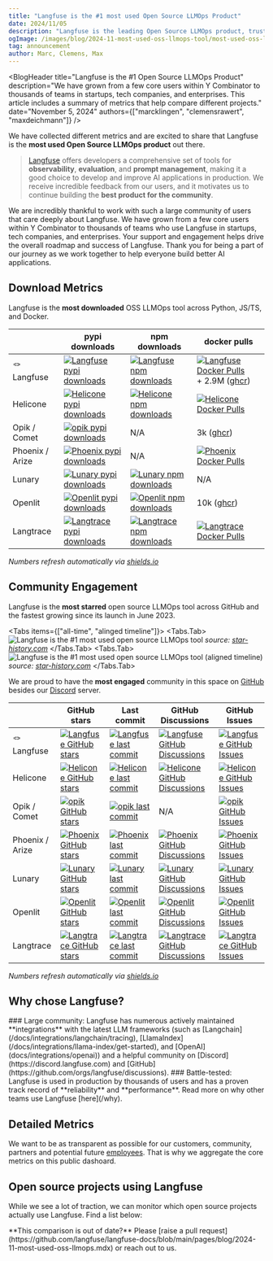 ```yaml
---
title: "Langfuse is the #1 most used Open Source LLMOps Product"
date: 2024/11/05
description: "Langfuse is the leading Open Source LLMOps product, trusted by thousands of teams for its robust tracing and evaluation, seamless integrations, and extensive community."
ogImage: /images/blog/2024-11-most-used-oss-llmops-tool/most-used-oss-llmops-solution.png
tag: announcement
author: Marc, Clemens, Max
---
```



<BlogHeader
  title="Langfuse is the #1 Open Source LLMOps Product"
  description="We have grown from a few core users within Y Combinator to thousands of teams in startups, tech companies, and enterprises. This article includes a summary of metrics that help compare different projects."
  date="November 5, 2024"
  authors={["marcklingen", "clemensrawert", "maxdeichmann"]}
/>

We have collected different metrics and are excited to share that Langfuse is the **most used Open Source LLMOps product** out there.

> [Langfuse](/) offers developers a comprehensive set of tools for **observability**, **evaluation**, and **prompt management**, making it a good choice to develop and improve AI applications in production. We receive incredible feedback from our users, and it motivates us to continue building the **best product for the community**.

We are incredibly thankful to work with such a large community of users that care deeply about Langfuse. We have grown from a few core users within Y Combinator to thousands of teams who use Langfuse in startups, tech companies, and enterprises. Your support and engagement helps drive the overall roadmap and success of Langfuse. Thank you for being a part of our journey as we work together to help everyone build better AI applications.

## Download Metrics

Langfuse is the **most downloaded** OSS LLMOps tool across Python, JS/TS, and Docker.

|                 | pypi downloads                                                                                                                                                                              | npm downloads                                                                                                                                                                                                | docker pulls                                                                                                                                                                                                                                                            |
| --------------- | ------------------------------------------------------------------------------------------------------------------------------------------------------------------------------------------- | ------------------------------------------------------------------------------------------------------------------------------------------------------------------------------------------------------------ | ----------------------------------------------------------------------------------------------------------------------------------------------------------------------------------------------------------------------------------------------------------------------- |
| 🪢 Langfuse     | [![Langfuse pypi downloads](https://img.shields.io/pypi/dm/langfuse?style=for-the-badge&label=%20&labelColor=black&color=orange)](https://pypi.org/project/langfuse)                        | [![Langfuse npm downloads](https://img.shields.io/npm/dm/langfuse?style=for-the-badge&label=%20&labelColor=black&color=orange)](https://www.npmjs.com/package/langfuse)                                      | [![Langfuse Docker Pulls](https://img.shields.io/docker/pulls/langfuse/langfuse?style=for-the-badge&label=%20&labelColor=black&color=orange)](https://hub.docker.com/r/langfuse/langfuse) + 2.9M ([ghcr](https://github.com/langfuse/langfuse/pkgs/container/langfuse)) |
| Helicone        | [![Helicone pypi downloads](https://img.shields.io/pypi/dm/helicone?style=for-the-badge&label=%20&labelColor=black&color=grey)](https://pypi.org/project/helicone)                          | [![Helicone npm downloads](https://img.shields.io/npm/dm/helicone?style=for-the-badge&label=%20&labelColor=black&color=grey)](https://www.npmjs.com/package/helicone)                                        | [![Helicone Docker Pulls](https://img.shields.io/docker/pulls/helicone/worker?style=for-the-badge&label=%20&labelColor=black&color=grey)](https://hub.docker.com/r/helicone/worker)                                                                                     |
| Opik / Comet    | [![opik pypi downloads](https://img.shields.io/pypi/dm/opik?style=for-the-badge&label=%20&labelColor=black&color=grey)](https://pypi.org/project/opik)                                      | N/A                                                                                                                                                                                                          | 3k ([ghcr](https://github.com/comet-ml/opik/pkgs/container/opik%2Fopik-backend))                                                                                                                                                                                        |
| Phoenix / Arize | [![Phoenix pypi downloads](https://img.shields.io/pypi/dm/arize-phoenix?style=for-the-badge&label=%20&labelColor=black&color=grey)](https://pypi.org/project/phoenix)                       | N/A                                                                                                                                                                                                          | [![Phoenix Docker Pulls](https://img.shields.io/docker/pulls/arizephoenix/phoenix?style=for-the-badge&label=%20&labelColor=black&color=grey)](https://hub.docker.com/r/arizephoenix/phoenix)                                                                            |
| Lunary          | [![Lunary pypi downloads](https://img.shields.io/pypi/dm/lunary?style=for-the-badge&label=%20&labelColor=black&color=grey)](https://pypi.org/project/lunary)                                | [![Lunary npm downloads](https://img.shields.io/npm/dm/lunary?style=for-the-badge&label=%20&labelColor=black&color=grey)](https://www.npmjs.com/package/lunary)                                              | N/A                                                                                                                                                                                                                                                                     |
| Openlit         | [![Openlit pypi downloads](https://img.shields.io/pypi/dm/openlit?style=for-the-badge&label=%20&labelColor=black&color=grey)](https://pypi.org/project/openlit)                             | [![Openlit npm downloads](https://img.shields.io/npm/dm/openlit?style=for-the-badge&label=%20&labelColor=black&color=grey)](https://www.npmjs.com/package/openlit)                                           | 10k ([ghcr](https://ghcr.io/openlit/openlit))                                                                                                                                                                                                                           |
| Langtrace       | [![Langtrace pypi downloads](https://img.shields.io/pypi/dm/langtrace-python-sdk?style=for-the-badge&label=%20&labelColor=black&color=grey)](https://pypi.org/project/langtrace-python-sdk) | [![Langtrace npm downloads](https://img.shields.io/npm/dm/%40langtrase%2Ftypescript-sdk?style=for-the-badge&label=%20&labelColor=black&color=grey)](https://www.npmjs.com/package/@langtrase/typescript-sdk) | [![Langtrace Docker Pulls](https://img.shields.io/docker/pulls/scale3labs/langtrace-client?style=for-the-badge&label=%20&labelColor=black&color=grey)](https://hub.docker.com/r/scale3labs/langtrace-client)                                                            |

_Numbers refresh automatically via [shields.io](https://shields.io)_

## Community Engagement

Langfuse is the **most starred** open source LLMOps tool across GitHub and the fastest growing since its launch in June 2023.


<Tabs items={["all-time", "alinged timeline"]}>
  <Tabs.Tab>
    <Frame fullWidth border>
      ![Langfuse is the #1 most used open source LLMOps
      tool](/images/blog/2024-11-most-used-oss-llmops-tool/starhistory-oss-llmops-most-used.png)
    </Frame>
    _source: [star-history.com](https://star-history.com/#langfuse/langfuse&helicone/helicone&comet-ml/opik&arize-ai/phoenix&lunary-ai/lunary&openlit/openlit&Scale3-Labs/langtrace&Date)_
  </Tabs.Tab>
  <Tabs.Tab>
    <Frame fullWidth border>
      ![Langfuse is the #1 most used open source LLMOps tool (aligned
      timeline)](/images/blog/2024-11-most-used-oss-llmops-tool/star-history-aligned-timeline.png)
    </Frame>
    _source: [star-history.com](https://star-history.com/#langfuse/langfuse&helicone/helicone&comet-ml/opik&arize-ai/phoenix&lunary-ai/lunary&openlit/openlit&Scale3-Labs/langtrace&Date)_
  </Tabs.Tab>
</Tabs>

We are proud to have the **most engaged** community in this space on [GitHub](https://github.com/langfuse/langfuse) besides our [Discord](https://discord.langfuse.com) server.

|                 | GitHub stars                                                                                                                                                                               | Last commit                                                                                                                                                                                     | GitHub Discussions                                                                                                                                                                                                 | GitHub Issues                                                                                                                                                                                                                              |
| --------------- | ------------------------------------------------------------------------------------------------------------------------------------------------------------------------------------------ | ----------------------------------------------------------------------------------------------------------------------------------------------------------------------------------------------- | ------------------------------------------------------------------------------------------------------------------------------------------------------------------------------------------------------------------ | ------------------------------------------------------------------------------------------------------------------------------------------------------------------------------------------------------------------------------------------ |
| 🪢 Langfuse     | [![Langfuse GitHub stars](https://img.shields.io/github/stars/langfuse/langfuse?style=for-the-badge&label=%20&labelColor=black&color=orange)](https://github.com/langfuse/langfuse)        | [![Langfuse last commit](https://img.shields.io/github/last-commit/langfuse/langfuse?style=for-the-badge&label=%20&labelColor=black&color=orange)](https://github.com/langfuse/langfuse)        | [![Langfuse GitHub Discussions](https://img.shields.io/github/discussions/langfuse/langfuse?style=for-the-badge&label=%20&labelColor=black&color=orange)](https://github.com/orgs/langfuse/discussions)            | [![Langfuse GitHub Issues](https://img.shields.io/github/issues-pr-closed-raw/langfuse/langfuse?style=for-the-badge&label=%20&labelColor=black&color=orange)](https://github.com/langfuse/langfuse/issues?q=is%3Aissue+is%3Aclosed)        |
| Helicone        | [![Helicone GitHub stars](https://img.shields.io/github/stars/helicone/helicone?style=for-the-badge&label=%20&labelColor=black&color=grey)](https://github.com/helicone/helicone)          | [![Helicone last commit](https://img.shields.io/github/last-commit/helicone/helicone?style=for-the-badge&label=%20&labelColor=black&color=grey)](https://github.com/helicone/helicone)          | [![Helicone GitHub Discussions](https://img.shields.io/github/discussions/helicone/helicone?style=for-the-badge&label=%20&labelColor=black&color=grey)](https://github.com/Helicone/helicone/discussions)          | [![Helicone GitHub Issues](https://img.shields.io/github/issues-pr-closed-raw/helicone/helicone?style=for-the-badge&label=%20&labelColor=black&color=grey)](https://github.com/helicone/helicone/issues?q=is%3Aissue+is%3Aclosed)          |
| Opik / Comet    | [![opik GitHub stars](https://img.shields.io/github/stars/comet-ml/opik?style=for-the-badge&label=%20&labelColor=black&color=grey)](https://github.com/comet-ml/opik)                      | [![opik last commit](https://img.shields.io/github/last-commit/comet-ml/opik?style=for-the-badge&label=%20&labelColor=black&color=grey)](https://github.com/comet-ml/opik)                      | N/A                                                                                                                                                                                                                | [![opik GitHub Issues](https://img.shields.io/github/issues-pr-closed-raw/comet-ml/opik?style=for-the-badge&label=%20&labelColor=black&color=grey)](https://github.com/comet-ml/opik/issues?q=is%3Aissue+is%3Aclosed)                      |
| Phoenix / Arize | [![Phoenix GitHub stars](https://img.shields.io/github/stars/arize-ai/phoenix?style=for-the-badge&label=%20&labelColor=black&color=grey)](https://github.com/arize-ai/phoenix)             | [![Phoenix last commit](https://img.shields.io/github/last-commit/arize-ai/phoenix?style=for-the-badge&label=%20&labelColor=black&color=grey)](https://github.com/arize-ai/phoenix)             | [![Phoenix GitHub Discussions](https://img.shields.io/github/discussions/arize-ai/phoenix?style=for-the-badge&label=%20&labelColor=black&color=grey)](https://github.com/Arize-ai/phoenix/discussions)             | [![Phoenix GitHub Issues](https://img.shields.io/github/issues-pr-closed-raw/arize-ai/phoenix?style=for-the-badge&label=%20&labelColor=black&color=grey)](https://github.com/arize-ai/phoenix/issues?q=is%3Aissue+is%3Aclosed)             |
| Lunary          | [![Lunary GitHub stars](https://img.shields.io/github/stars/lunary-ai/lunary?style=for-the-badge&label=%20&labelColor=black&color=grey)](https://github.com/lunary-ai/lunary)              | [![Lunary last commit](https://img.shields.io/github/last-commit/lunary-ai/lunary?style=for-the-badge&label=%20&labelColor=black&color=grey)](https://github.com/lunary-ai/lunary)              | [![Lunary GitHub Discussions](https://img.shields.io/github/discussions/lunary-ai/lunary?style=for-the-badge&label=%20&labelColor=black&color=grey)](https://github.com/orgs/lunary-ai/discussions)                | [![Lunary GitHub Issues](https://img.shields.io/github/issues-pr-closed-raw/lunary-ai/lunary?style=for-the-badge&label=%20&labelColor=black&color=grey)](https://github.com/lunary-ai/lunary/issues?q=is%3Aissue+is%3Aclosed)              |
| Openlit         | [![Openlit GitHub stars](https://img.shields.io/github/stars/openlit/openlit?style=for-the-badge&label=%20&labelColor=black&color=grey)](https://github.com/openlit/openlit)               | [![Openlit last commit](https://img.shields.io/github/last-commit/openlit/openlit?style=for-the-badge&label=%20&labelColor=black&color=grey)](https://github.com/openlit/openlit)               | [![Openlit GitHub Discussions](https://img.shields.io/github/discussions/openlit/openlit?style=for-the-badge&label=%20&labelColor=black&color=grey)](https://github.com/orgs/openlit/discussions)                  | [![Openlit GitHub Issues](https://img.shields.io/github/issues-pr-closed-raw/openlit/openlit?style=for-the-badge&label=%20&labelColor=black&color=grey)](https://github.com/openlit/openlit/issues?q=is%3Aissue+is%3Aclosed)               |
| Langtrace       | [![Langtrace GitHub stars](https://img.shields.io/github/stars/Scale3-Labs/langtrace?style=for-the-badge&label=%20&labelColor=black&color=grey)](https://github.com/Scale3-Labs/langtrace) | [![Langtrace last commit](https://img.shields.io/github/last-commit/Scale3-Labs/langtrace?style=for-the-badge&label=%20&labelColor=black&color=grey)](https://github.com/Scale3-Labs/langtrace) | [![Langtrace GitHub Discussions](https://img.shields.io/github/discussions/Scale3-Labs/langtrace?style=for-the-badge&label=%20&labelColor=black&color=grey)](https://github.com/Scale3-Labs/langtrace/discussions) | [![Langtrace GitHub Issues](https://img.shields.io/github/issues-pr-closed-raw/Scale3-Labs/langtrace?style=for-the-badge&label=%20&labelColor=black&color=grey)](https://github.com/Scale3-Labs/langtrace/issues?q=is%3Aissue+is%3Aclosed) |

_Numbers refresh automatically via [shields.io](https://shields.io)_

## Why chose Langfuse?

<Steps>
  ### Large community: Langfuse has numerous actively maintained
  **integrations** with the latest LLM frameworks (such as
  [Langchain](/docs/integrations/langchain/tracing),
  [LlamaIndex](/docs/integrations/llama-index/get-started), and
  [OpenAI](docs/integrations/openai)) and a helpful community on
  [Discord](https://discord.langfuse.com) and
  [GitHub](https://github.com/orgs/langfuse/discussions). ### Battle-tested:
  Langfuse is used in production by thousands of users and has a proven track
  record of **reliability** and **performance**.
</Steps>
<Callout emoji="💡">
  Read more on why other teams use Langfuse [here](/why).
</Callout>

## Detailed Metrics

We want to be as transparent as possible for our customers, community, partners and potential future [employees](/careers). That is why we aggregate the core metrics on this public dashoard.


<PublicMetrics />

## Open source projects using Langfuse

While we see a lot of traction, we can monitor which open source projects actually use Langfuse. Find a list below:


<div className="[&_img]:inline">
  <PackageUsagePython />
  <PackageUsageJS />
</div>

<Callout type="info">
  **This comparison is out of date?** Please [raise a pull
  request](https://github.com/langfuse/langfuse-docs/blob/main/pages/blog/2024-11-most-used-oss-llmops.mdx)
  or reach out to us.
</Callout>
